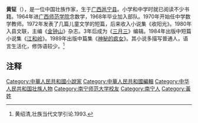 '''黄钲'''（{{bd|1945年|11月||catIdx=}}），是一位中国壮族作家，生于[[广西|广西]][[邕宁县|邕宁县]]。小学和中学时就已阅读不少书籍。1964年进[[广西师范学院|广西师范学院]]念数学，1968年毕业加入部队。1970年开始任中学数学教师。1972年发表了几篇儿童文学的短篇，后来收入小说集《收阳光》。1980年入县文联，主编《[[金钟山|金钟山]]》杂志。3年后成为《[[三月三_(杂志)|三月三]]》编辑。1984年出版中短篇小说集《[[江和岭|江和岭]]》。1989年出版中篇集《[[神秘的疯女|神秘的疯女]]》。其小说多描写普通人，语言生活化，修饰语较少。<ref>黄绍清,壮族当代文学引论.1993.</ref>
== 注释 ==
{{Reflist}}

[[Category:中華人民共和國小說家|Category:中華人民共和國小說家]]
[[Category:中華人民共和國編輯|Category:中華人民共和國編輯]]
[[Category:中华人民共和国壮族人物|Category:中华人民共和国壮族人物]]
[[Category:南宁师范大学校友|Category:南宁师范大学校友]]
[[Category:南宁人|Category:南宁人]]
[[Category:黃姓|Category:黃姓]]